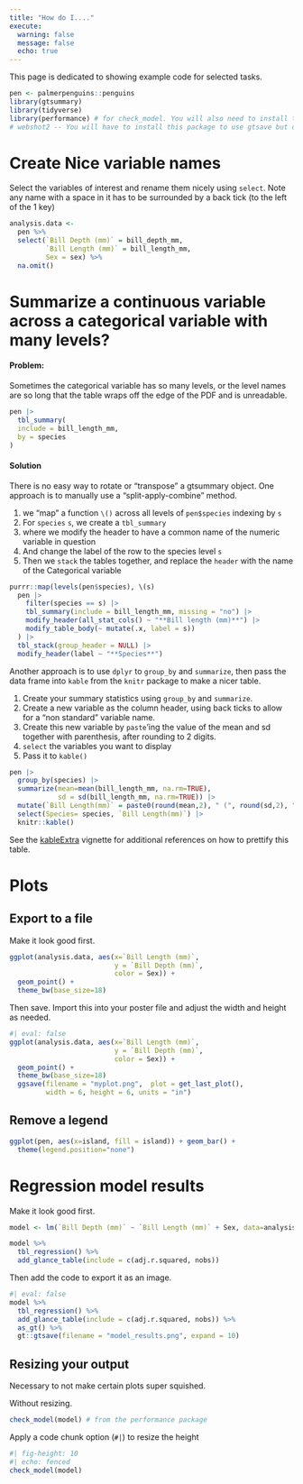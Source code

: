 ```yaml
---
title: "How do I...."
execute: 
  warning: false
  message: false
  echo: true
---
```


This page is dedicated to showing example code for selected tasks. 

```r
pen <- palmerpenguins::penguins
library(gtsummary)
library(tidyverse)
library(performance) # for check_model. You will also need to install the `see` package
# webshot2 -- You will have to install this package to use gtsave but don't need to load it
```

# Create Nice variable names

Select the variables of interest and rename them nicely using `select`. Note any name with a space in it has to be surrounded by a back tick (to the left of the 1 key)

```r
analysis.data <- 
  pen %>% 
  select(`Bill Depth (mm)` = bill_depth_mm, 
         `Bill Length (mm)` = bill_length_mm, 
         Sex = sex) %>%
  na.omit()
```


# Summarize a continuous variable across a categorical variable with many levels? 

:::{.callout-important}
#### Problem:
Sometimes the categorical variable has so many levels, or the level names are so long that the table wraps off the edge of the PDF and is unreadable. 

:::

```r
pen |> 
  tbl_summary(
  include = bill_length_mm,
  by = species
)
```

:::{.callout-tip}
#### Solution

There is no easy way to rotate or "transpose" a gtsummary object. One approach is to manually use a "split-apply-combine" method.

1. we "map" a function `\()` across all levels of `pen$species` indexing by `s`
2. For `species` `s`, we create a `tbl_summary`
3. where we modify the header to have a common name of the numeric variable in question 
4. And change the label of the row to the species level `s`
5. Then we `stack` the tables together, and replace the `header` with the name of the Categorical variable
:::

```r
purrr::map(levels(pen$species), \(s)
  pen |>
    filter(species == s) |>
    tbl_summary(include = bill_length_mm, missing = "no") |>
    modify_header(all_stat_cols() ~ "**Bill length (mm)**") |>
    modify_table_body(~ mutate(.x, label = s))
  ) |>
  tbl_stack(group_header = NULL) |>
  modify_header(label ~ "**Species**")

```


Another approach is to use `dplyr` to `group_by` and `summarize`, then pass the data frame into `kable` from the `knitr` package to make a nicer table.

1. Create your summary statistics using `group_by` and `summarize`. 
2. Create a new variable as the column header, using back ticks to allow for a "non standard" variable name. 
3. Create this new variable by `paste`'ing the value of the mean and sd together with parenthesis, after rounding to 2 digits. 
4. `select` the variables you want to display
5. Pass it to `kable()`

```r
pen |>
  group_by(species) |>
  summarize(mean=mean(bill_length_mm, na.rm=TRUE), 
            sd = sd(bill_length_mm, na.rm=TRUE)) |>
  mutate(`Bill Length(mm)` = paste0(round(mean,2), " (", round(sd,2), ")")) |>
  select(Species= species, `Bill Length(mm)`) |>
  knitr::kable()
```

See the [kableExtra](https://cran.r-project.org/web/packages/kableExtra/vignettes/awesome_table_in_html.html) vignette for additional references on how to prettify this table. 

# Plots

## Export to a file

Make it look good first.

```r
ggplot(analysis.data, aes(x=`Bill Length (mm)`, 
                          y = `Bill Depth (mm)`, 
                          color = Sex)) + 
  geom_point() + 
  theme_bw(base_size=18)
```

Then save. Import this into your poster file and adjust the width and height as needed.

```r
#| eval: false
ggplot(analysis.data, aes(x=`Bill Length (mm)`, 
                          y = `Bill Depth (mm)`, 
                          color = Sex)) + 
  geom_point() + 
  theme_bw(base_size=18) 
  ggsave(filename = "myplot.png",  plot = get_last_plot(),
         width = 6, height = 6, units = "in")
```

## Remove a legend

```r
ggplot(pen, aes(x=island, fill = island)) + geom_bar() + 
  theme(legend.position="none")
```

# Regression model results

Make it look good first. 
```r
model <- lm(`Bill Depth (mm)` ~ `Bill Length (mm)` + Sex, data=analysis.data)

model %>% 
  tbl_regression() %>% 
  add_glance_table(include = c(adj.r.squared, nobs)) 
```

Then add the code to export it as an image.

```r
#| eval: false
model %>%
  tbl_regression() %>% 
  add_glance_table(include = c(adj.r.squared, nobs)) %>% 
  as_gt() %>%
  gt::gtsave(filename = "model_results.png", expand = 10)
```

## Resizing your output

Necessary to not make certain plots super squished. 

Without resizing.

```r
check_model(model) # from the performance package
```

Apply a code chunk option (`#|`) to resize the height

```r
#| fig-height: 10
#| echo: fenced
check_model(model)
```



